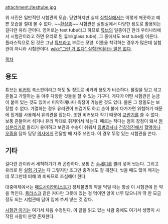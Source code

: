 attachment:/testtube.jpg

위 사진은 일반적인 시험관의 모습. 당연하지만 실제 [[실험실]]에서는 이렇게 깨끗하고 예쁜 모습을 절대 볼 수 없다. ~~[[환상종]]~~ 시험관은 실험실에서 다양한 용도로 활용되는 길다란 유리 관이다. 영어로는 test tube라고 하므로 [[튜브]]의 일종이긴 한데 우리나라에서 시험관이라고 하면 유리로 된 튜브(glass tube), 그 중에서도 test tube를 이른다. 플라스틱으로 된 것은 그냥 [[튜브]]라고 부르는 모양. 이름을 착각하는 경우가 많은데 실험관이 아니라 시험관이다. [[wiki:"그런 거 없다" 실험관이라는 말은 없다]].

[[목차]]

== 용도 ==

튜브는 [[비커]]의 축소판이라고 해도 될 정도로 비커와 용도가 비슷하다. 물질을 담고 섞고 흔들고 가열하는 등 아주 다양한 것들을 할 수 있는 기구다. 게다가 어떤 시험관은 눈금이 붙어 있는 것도 있어서 미약하게나마 측정이 가능한 것도 있다. 물론 그 정밀도는 보장할 수 없다. 가열하는 경우 유리관이 뜨겁기도 하고 손이 불에 다가가면 위험하기 때문에 집게를 사용해서 유리관을 잡는다. 또한 비커보다 작기 때문에 [[교반기]]를 쓸 수 없다. 보통 흔들어서 섞거나 유리 막대로 휘저어서 섞는다. 때로는 작다는 점이 장점이 돼서 [[원심분리기]]로 돌리기 용이하고 보관과 수송이 쉬워서 [[징병검사]]나 [[건강검진]]에서 [[혈액]]이나 [[오줌]]을 담아 담당 [[의사]]에게 전달할 때 자주 쓰인다. 이 경우 뚜껑 있는 시험관을 쓴다.

== 기타 ==

길다란 관이라서 세척하기가 꽤 곤란하다. 보통 긴 [[수세미]]를 찔러 넣어 씻는다. 그리고 유리로 된 [[실험 기구]]는 다 그렇지만 조그만 충격에도 잘 깨진다. 씻을 때도 많이 깨지는데 쪼그만데 비해 꽤 비싸므로 조심해야 한다.

대중매체에서는 [[매드사이언티스트]]가 정체불명의 약을 먹일 때는 항상 이 시험관에 든 약을 먹인다. [[플라스크]] 같은 커다란 그릇에 있는 걸 먹이면 양이 너무 많으니까 딱 한 모금 정도 되는 시험관에 담아 입에 쑤셔 넣는 것 같다.

[[시험관 아기]]는 여기서 처음 수정된다. 이 글을 읽고 있는 사람 중에도 여기서 생명이 시작된 사람이 분명 존재한다.
